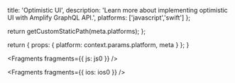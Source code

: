                   
  title: 'Optimistic UI',
  description: 'Learn more about implementing optimistic UI with Amplify GraphQL API.',
  platforms: ['javascript','swift']
};

  return getCustomStaticPath(meta.platforms);
};

  return {
    props: {
      platform: context.params.platform,
      meta
    }
  };
}
          



<Fragments fragments={{ js: js0 }} />


<Fragments fragments={{ ios: ios0 }} />
